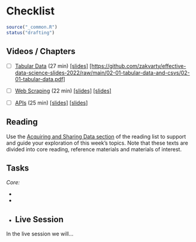 # Checklist {#data-checklist .unnumbered}

```r
source("_common.R")
status("drafting")
```

## Videos / Chapters {.unnumbered}

- [ ] [Tabular Data](https://imperial.cloud.panopto.eu/Panopto/Pages/Viewer.aspx?id=d80e9045-22e7-4a0e-a0fc-af8100d3e727) (27 min) [[slides]](https://github.com/zakvarty/effective-data-science-slides-2022/raw/main/02-01-tabular-data-and-csvs/02-01-tabular-data.pdf) [[https://github.com/zakvarty/effective-data-science-slides-2022/raw/main/02-01-tabular-data-and-csvs/02-01-tabular-data.pdf]](slides)

- [ ] [Web Scraping](https://imperial.cloud.panopto.eu/Panopto/Pages/Viewer.aspx?id=239ba39e-8a06-4e7b-a6c1-af7200f91d2b) (22 min) [[slides]](https://github.com/zakvarty/effective-data-science-slides-2022/raw/main/02-02-webscraping/02-02-web-scraping.pdf) [[slides]](https://github.com/zakvarty/effective-data-science-slides-2022/raw/main/02-02-webscraping/02-02-web-scraping.pdf)
 
- [ ] [APIs](https://imperial.cloud.panopto.eu/Panopto/Pages/Viewer.aspx?id=e1ed8e4f-cbaa-40c2-8c44-af7200ee2e9f) (25 min) [[slides]](https://github.com/zakvarty/effective-data-science-slides-2022/raw/main/02-03-apis/02-03-apis.pdf) [[slides]](https://github.com/zakvarty/effective-data-science-slides-2022/raw/main/02-03-apis/02-03-apis.pdf)

## Reading {.unnumbered}
Use the [Acquiring and Sharing Data section](#data-reading) of the reading list to support and guide your exploration of this week's topics. Note that these texts are divided into core reading, reference materials and materials of interest. 

## Tasks {.unnumbered}

_Core:_ 

-
-
-
## Live Session {.unnumbered}

In the live session we will...
